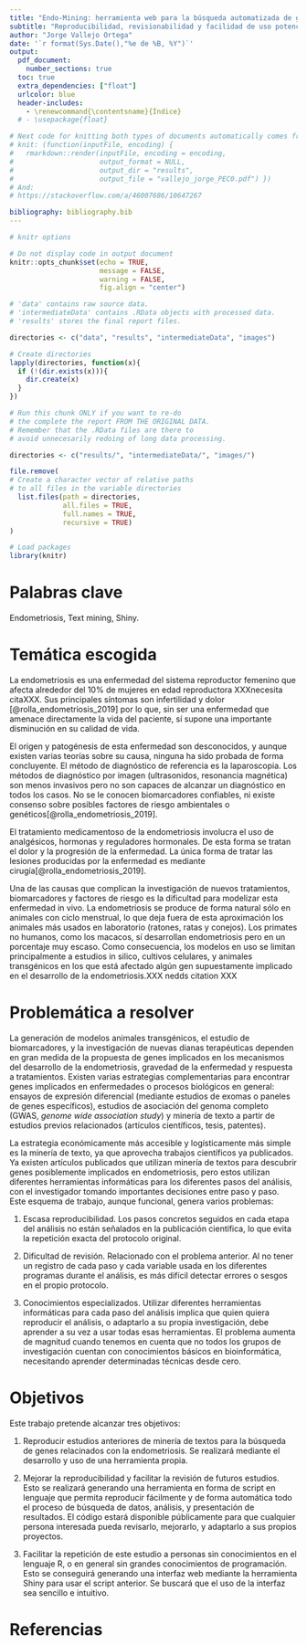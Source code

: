 ```yaml
---
title: "Endo-Mining: herramienta web para la búsqueda automatizada de genes potencialmente relacionados con la endometriosis a través de minería de textos en PubMed"
subtitle: "Reproducibilidad, revisionabilidad y facilidad de uso potenciadas a través del lenguaje de programación R"
author: "Jorge Vallejo Ortega"
date: '`r format(Sys.Date(),"%e de %B, %Y")`'
output:
  pdf_document:
    number_sections: true
  toc: true
  extra_dependencies: ["float"]
  urlcolor: blue
  header-includes:
    - \renewcommand{\contentsname}{Índice}
  # - \usepackage{float}

# Next code for knitting both types of documents automatically comes from https://stackoverflow.com/questions/39662365/knit-one-markdown-file-to-two-output-files/53280491#53280491
# knit: (function(inputFile, encoding) {
#   rmarkdown::render(inputFile, encoding = encoding,
#                     output_format = NULL,
#                     output_dir = "results",
#                     output_file = "vallejo_jorge_PEC0.pdf") })
# And:
# https://stackoverflow.com/a/46007686/10647267

bibliography: bibliography.bib
---
```

  
```r
# knitr options

# Do not display code in output document
knitr::opts_chunk$set(echo = TRUE,
                      message = FALSE,
                      warning = FALSE,
                      fig.align = "center")
```

```r
# 'data' contains raw source data.
# 'intermediateData' contains .RData objects with processed data.
# 'results' stores the final report files.

directories <- c("data", "results", "intermediateData", "images")

# Create directories
lapply(directories, function(x){
  if (!(dir.exists(x))){
    dir.create(x)
  }
})
```

```r
# Run this chunk ONLY if you want to re-do
# the complete the report FROM THE ORIGINAL DATA.
# Remember that the .RData files are there to
# avoid unnecesarily redoing of long data processing.

directories <- c("results/", "intermediateData/", "images/")

file.remove(
# Create a character vector of relative paths
# to all files in the variable directories
  list.files(path = directories,
             all.files = TRUE,
             full.names = TRUE,
             recursive = TRUE)
)
```

```r
# Load packages
library(knitr)
```

# Palabras clave

Endometriosis, Text mining, Shiny.

# Temática escogida

La endometriosis es una enfermedad del sistema reproductor femenino que afecta alrededor del 10% de mujeres en edad reproductora XXXnecesita citaXXX. Sus principales síntomas son infertilidad y dolor [@rolla_endometriosis_2019] por lo que, sin ser una enfermedad que amenace directamente la vida del paciente, sí supone una importante disminución en su calidad de vida.

El origen y patogénesis de esta enfermedad son desconocidos, y aunque existen varias teorías sobre su causa, ninguna ha sido probada de forma concluyente. El método de diagnóstico de referencia es la laparoscopia. Los métodos de diagnóstico por imagen (ultrasonidos, resonancia magnética) son menos invasivos pero no son capaces de alcanzar un diagnóstico en todos los casos. No se le conocen biomarcadores confiables, ni existe consenso sobre posibles factores de riesgo ambientales o genéticos[@rolla_endometriosis_2019]. 

El tratamiento medicamentoso de la endometriosis involucra el uso de analgésicos, hormonas y reguladores hormonales. De esta forma se tratan el dolor y la progresión de la enfermedad. La única forma de tratar las lesiones producidas por la enfermedad es mediante cirugía[@rolla_endometriosis_2019].

Una de las causas que complican la investigación de nuevos tratamientos, biomarcadores y factores de riesgo es la dificultad para modelizar esta enfermedad in vivo. La endometriosis se produce de forma natural sólo en animales con ciclo menstrual, lo que deja fuera de esta aproximación los animales más usados en laboratorio (ratones, ratas y conejos). Los primates no humanos, como los macacos, sí desarrollan endometriosis pero en un porcentaje muy escaso. Como consecuencia, los modelos en uso se limitan principalmente a estudios in silico, cultivos celulares, y animales transgénicos en los que está afectado algún gen supuestamente implicado en el desarrollo de la endometriosis.XXX nedds citation XXX

# Problemática a resolver

La generación de modelos animales transgénicos, el estudio de biomarcadores, y la investigación de nuevas dianas terapéuticas dependen en gran medida de la propuesta de genes implicados en los mecanismos del desarrollo de la endometriosis, gravedad de la enfermedad y respuesta a tratamientos. Existen varias estrategias complementarias para encontrar genes implicados en enfermedades o procesos biológicos en general: ensayos de expresión diferencial (mediante estudios de exomas o paneles de genes específicos), estudios de asociación del genoma completo (GWAS, _genome wide association study_) y minería de texto a partir de estudios previos relacionados (artículos científicos, tesis, patentes).

La estrategia económicamente más accesible y logísticamente más simple es la minería de texto, ya que aprovecha trabajos científicos ya publicados. Ya existen artículos publicados que utilizan minería de textos para descubrir genes posiblemente implicados en endometriosis, pero estos utilizan diferentes herramientas informáticas para los diferentes pasos del análisis, con el investigador tomando importantes decisiones entre paso y paso. Este esquema de trabajo, aunque funcional, genera varios problemas:

1. Escasa reproducibilidad. Los pasos concretos seguidos en cada etapa del análisis no están señalados en la publicación científica, lo que evita la repetición exacta del protocolo original.

2. Dificultad de revisión. Relacionado con el problema anterior. Al no tener un registro de cada paso y cada variable usada en los diferentes programas durante el análisis, es más difícil detectar errores o sesgos en el propio protocolo.

3. Conocimientos especializados. Utilizar diferentes herramientas informáticas para cada paso del análisis implica que quien quiera reproducir el análisis, o adaptarlo a su propia investigación, debe aprender a su vez a usar todas esas herramientas. El problema aumenta de magnitud cuando tenemos en cuenta que no todos los grupos de investigación cuentan con conocimientos básicos en bioinformática, necesitando aprender determinadas técnicas desde cero.

# Objetivos

Este trabajo pretende alcanzar tres objetivos:

1. Reproducir estudios anteriores de minería de textos para la búsqueda de genes relacinados con la endometriosis. Se realizará mediante el desarrollo y uso de una herramienta propia.

2. Mejorar la reproducibilidad y facilitar la revisión de futuros estudios. Esto se realizará generando una herramienta en forma de script en lenguaje que permita reproducir fácilmente y de forma automática todo el proceso de búsqueda de datos, análisis, y presentación de resultados. El código estará disponible públicamente para que cualquier persona interesada pueda revisarlo, mejorarlo, y adaptarlo a sus propios proyectos.

3. Facilitar la repetición de este estudio a personas sin conocimientos en el lenguaje R, o en general sin grandes conocimientos de programación. Esto se conseguirá generando una interfaz web mediante la herramienta Shiny para usar el script anterior. Se buscará que el uso de la interfaz sea sencillo e intuitivo.

<!-- # Apéndice A: Código -->

<!-- El documento original en formato .Rmd, que incluye el código completo en lenguaje R usado para generar este informe, se puede consultar y descargar en el siguiente repositorio de Github: -->
<!-- [jorgevallejo/](https://github.com/jorgevallejo/) -->

<!-- # Apéndice B: Reproducibilidad {#apendiceB} -->
<!-- ```{r session_info, include=TRUE, echo=TRUE, results='markup'} -->
<!-- sessionInfo() # For better reproducibility -->
<!-- ``` -->


# Referencias